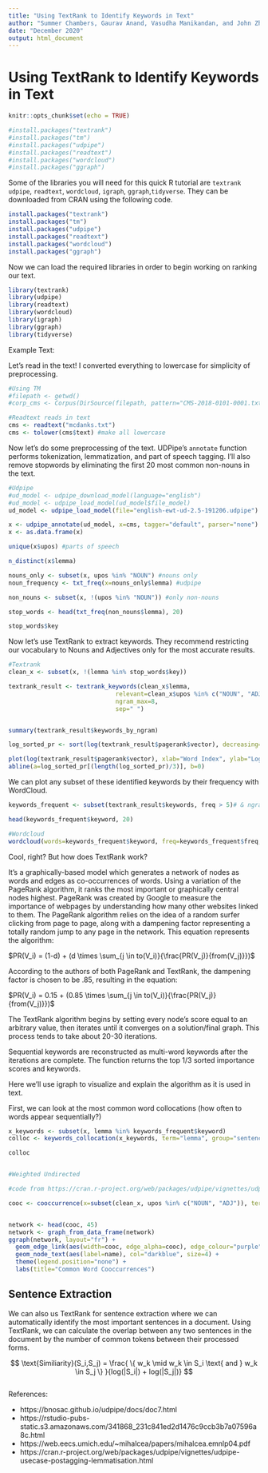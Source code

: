 ```yaml
---
title: "Using TextRank to Identify Keywords in Text"
author: "Summer Chambers, Gaurav Anand, Vasudha Manikandan, and John Zhang"
date: "December 2020"
output: html_document
---
```



# Using TextRank to Identify Keywords in Text

```r
knitr::opts_chunk$set(echo = TRUE)

#install.packages("textrank")
#install.packages("tm")
#install.packages("udpipe")
#install.packages("readtext")
#install.packages("wordcloud")
#install.packages("ggraph")
```

Some of the libraries you will need for this quick R tutorial are `textrank` `udpipe`, `readtext`, `wordcloud`, `igraph`, `ggraph`,`tidyverse`. They can be downloaded from CRAN using the following code.


```r
install.packages("textrank")
install.packages("tm")
install.packages("udpipe")
install.packages("readtext")
install.packages("wordcloud")
install.packages("ggraph")
```

Now we can load the required libraries in order to begin working on ranking our text.

```r
library(textrank)
library(udpipe)
library(readtext)
library(wordcloud)
library(igraph)
library(ggraph)
library(tidyverse)
```

Example Text:


Let's read in the text! I converted everything to lowercase for simplicity of preprocessing.

```r
#Using TM
#filepath <- getwd()
#corp_cms <- Corpus(DirSource(filepath, pattern="CMS-2018-0101-0001.txt"))

#Readtext reads in text
cms <- readtext("mcdanks.txt")
cms <- tolower(cms$text) #make all lowercase
```

Now let's do some preprocessing of the text.  UDPipe's `annotate` function performs tokenization, lemmatization, and part of speech tagging.  I'll also remove stopwords by eliminating the first 20 most common non-nouns in the text.

```r
#Udpipe
#ud_model <- udpipe_download_model(language="english")
#ud_model <- udpipe_load_model(ud_model$file_model)
ud_model <- udpipe_load_model(file="english-ewt-ud-2.5-191206.udpipe")

x <- udpipe_annotate(ud_model, x=cms, tagger="default", parser="none") #tokenize, lemmatize, and tag POS
x <- as.data.frame(x)

unique(x$upos) #parts of speech

n_distinct(x$lemma)
```


```r
nouns_only <- subset(x, upos %in% "NOUN") #nouns only
noun_frequency <- txt_freq(x=nouns_only$lemma) #udpipe

non_nouns <- subset(x, !(upos %in% "NOUN")) #only non-nouns

stop_words <- head(txt_freq(non_nouns$lemma), 20)

stop_words$key
```

Now let's use TextRank to extract keywords. They recommend restricting our vocabulary to Nouns and Adjectives only for the most accurate results.

```r
#Textrank
clean_x <- subset(x, !(lemma %in% stop_words$key))

textrank_result <- textrank_keywords(clean_x$lemma, 
                              relevant=clean_x$upos %in% c("NOUN", "ADJ"), 
                              ngram_max=8, 
                              sep=" ")


summary(textrank_result$keywords_by_ngram)

log_sorted_pr <- sort(log(textrank_result$pagerank$vector), decreasing=T)

plot(log(textrank_result$pagerank$vector), xlab="Word Index", ylab="Log PageRank", main="TextRank")
abline(a=log_sorted_pr[(length(log_sorted_pr)/3)], b=0)


```


We can plot any subset of these identified keywords by their frequency with WordCloud.

```r

keywords_frequent <- subset(textrank_result$keywords, freq > 5)# & ngram = 1 )

head(keywords_frequent$keyword, 20)

#Wordcloud
wordcloud(words=keywords_frequent$keyword, freq=keywords_frequent$freq, colors=c())

```   


Cool, right?  But how does TextRank work?

It's a graphically-based model which generates a network of nodes as words and edges as co-occurrences of words. Using a variation of the PageRank algorithm, it ranks the most important or graphically central nodes highest.  PageRank was created by Google to measure the importance of webpages by understanding how many other websites linked to them.  The PageRank algorithm relies on the idea of a random surfer clicking from page to page, along with a dampening factor representing a totally random jump to any page in the network.  This equation represents the algorithm:


$PR(V_i) = (1-d) + (d \times \sum_{j \in to(V_i)}{\frac{PR(V_j)}{from(V_j)}})$

According to the authors of both PageRank and TextRank, the dampening factor <d> is chosen to be .85, resulting in the equation:

$PR(V_i) = 0.15 + (0.85 \times \sum_{j \in to(V_i)}{\frac{PR(V_j)}{from(V_j)}})$

The TextRank algorithm begins by setting every node's score equal to an arbitrary value, then iterates until it converges on a solution/final graph.  This process tends to take about 20-30 iterations.

Sequential keywords are reconstructed as multi-word keywords after the iterations are complete.  The function returns the top 1/3 sorted importance scores and keywords.



Here we'll use igraph to visualize and explain the algorithm as it is used in text.


First, we can look at the most common word collocations (how often to words appear sequentially?)

```r
x_keywords <- subset(x, lemma %in% keywords_frequent$keyword)
colloc <- keywords_collocation(x_keywords, term="lemma", group="sentence_id", ngram_max=2, n_min=75)

colloc


#Weighted Undirected

#code from https://cran.r-project.org/web/packages/udpipe/vignettes/udpipe-usecase-postagging-lemmatisation.html

cooc <- cooccurrence(x=subset(clean_x, upos %in% c("NOUN", "ADJ")), term="lemma", group="sentence_id")


network <- head(cooc, 45)
network <- graph_from_data_frame(network)
ggraph(network, layout="fr") +
  geom_edge_link(aes(width=cooc, edge_alpha=cooc), edge_colour="purple") +
  geom_node_text(aes(label=name), col="darkblue", size=4) +
  theme(legend.position="none") +
  labs(title="Common Word Cooccurrences")
```

## Sentence Extraction

We can also us TextRank for sentence extraction where we can automatically identify the most important sentences in a document. Using TextRank, we can calculate the overlap between any two sentences in the document by the number of common tokens between their processed forms. 

$$
\text{Similiarity}(S_i,S_j) = \frac{ \{ w_k \mid w_k \in S_i \text{ and } w_k \in S_j \} }{log(|S_i|) + log(|S_j|)} 
$$

```r

```


References: 

* https://bnosac.github.io/udpipe/docs/doc7.html  
* https://rstudio-pubs-static.s3.amazonaws.com/341868_231c841ed2d1476c9ccb3b7a07596a8c.html   
* https://web.eecs.umich.edu/~mihalcea/papers/mihalcea.emnlp04.pdf  
* https://cran.r-project.org/web/packages/udpipe/vignettes/udpipe-usecase-postagging-lemmatisation.html 
